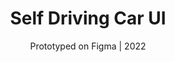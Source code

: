 ---
title: "Self Driving Car UI"
subtitle: "Prototyped on Figma | 2022"
description: "Ever wondered what a self-driving car would feel like? This project is designed for us to analyze how car interfaces work and to innovatively design our own. We are challenged to think outside the box by implementing features that users frequently use, and make it better."
links:
  - title: "View the Full Video Prototype"
    url: "https://www.youtube.com/watch?v=c5bpPLX48qw"
  - title: "See the Full Process Book"
    url: "https://acrobat.adobe.com/link/track?uri=urn:aaid:scds:US:552eb7e8-ecdc-3837-a671-4159e3262e34"
pubDate: "2022"
thumbnail: "./car-ui-thumbnail.png"
hero: "./hero.png"
collections:
  - number: "one"
    images:
    - src: "./page-2.png"
      alt: "Self Driving Car UI Prototype"
    - src: "./page-5.png"
      alt: "Self Driving Car UI Prototype"
    - src: "./page-7.png"
      alt: "Self Driving Car UI Prototype"
    - src: "./page-9.png"
      alt: "Self Driving Car UI Prototype"
    - src: "./page-10.png"
      alt: "Self Driving Car UI Prototype"
    - src: "./page-11.png"
      alt: "Self Driving Car UI Prototype"
    - src: "./page-3.png"
      alt: "Self Driving Car UI Prototype"
    - src: "./page-4.png"
      alt: "Self Driving Car UI Prototype"
    - src: "./page-6.png"
      alt: "Self Driving Car UI Prototype"
    - src: "./page-8.png"
      alt: "Self Driving Car UI Prototype"
---